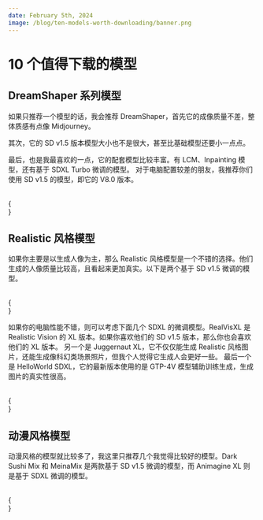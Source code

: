```yaml
---
date: February 5th, 2024
image: /blog/ten-models-worth-downloading/banner.png
---
```



# 10 个值得下载的模型

## DreamShaper 系列模型

如果只推荐一个模型的话，我会推荐 DreamShaper，首先它的成像质量不差，整体质感有点像 Midjourney。

其次，它的 SD v1.5 版本模型大小也不是很大，甚至比基础模型还要小一点点。

最后，也是我最喜欢的一点，它的配套模型比较丰富。有 LCM、Inpainting 模型，还有基于 SDXL Turbo 微调的模型。
对于电脑配置较差的朋友，我推荐你们使用 SD v1.5 的模型，即它的 V8.0 版本。

<br/>
{
  <div className="grid grid-cols-3 gap-4">
    <Cards 
      image={"/model/dream-shaper/banner.png"}
      title={"DreamShaper V8.0"}
      href={"/model/dream-shaper-v-8"}
      tag={"Checkpoint"}
    />
    <Cards 
      image={"/model/dream-shaper-xl/banner.png"}
      title={"DreamShaper XL Lightning"}
      href={"/model/dream-shaper-xl-lightning"}
      tag={"Checkpoint"}
    />
  </div>
}

## Realistic 风格模型

如果你主要是以生成人像为主，那么 Realistic 风格模型是一个不错的选择。他们生成的人像质量比较高，且看起来更加真实。以下是两个基于 SD v1.5 微调的模型。

<br/>
{
  <div className="grid grid-cols-3 gap-4">
    <Cards 
      image={"/model/realistic/realistic-version-banner.png"}
      title={"Realistic Vision V6.0"}
      href={"/model/realistic-vision-v-6"}
      tag={"Checkpoint"}
    />
    <Cards 
      image={"/model/realistic/majicMIX-realistic.png"}
      title={"MajicMIX Realistic"}
      href={"/model/majicMIX-realistic"}
      tag={"Checkpoint"}
    />
  </div>
}

如果你的电脑性能不错，则可以考虑下面几个 SDXL 的微调模型。RealVisXL 是 Realistic Vision 的 XL 版本。如果你喜欢他们的 SD v1.5 版本，那么你也会喜欢他们的 XL 版本。
另一个是 Juggernaut XL，它不仅仅能生成 Realistic 风格图片，还能生成像科幻类场景照片，但我个人觉得它生成人会更好一些。
最后一个是 HelloWorld SDXL，它的最新版本使用的是 GTP-4V 模型辅助训练生成，生成图片的真实性很高。

<br/>
{
  <div className="grid grid-cols-3 gap-4">
    <Cards 
      image={"/model/realistic/realvisxl.png"}
      title={"RealVisXL"}
      href={"/model/realvisxl"}
      tag={"Checkpoint"}
    />
    <Cards 
      image={"/model/realistic/juggernaut-xl.png"}
      title={"Juggernaut XL"}
      href={"/model/juggernaut-xl"}
      tag={"Checkpoint"}
    />
    <Cards 
      image={"/model/realistic/hello-world-sdxl.png"}
      title={"HelloWorld SDXL"}
      href={"/model/hello-world-sdxl"}
      tag={"Checkpoint"}
    />
  </div>
}

## 动漫风格模型

动漫风格的模型就比较多了，我这里只推荐几个我觉得比较好的模型。Dark Sushi Mix 和 MeinaMix 是两款基于 SD v1.5 微调的模型，而 Animagine XL 则是基于 SDXL 微调的模型。

<br/>
{
  <div className="grid grid-cols-3 gap-4">
    <Cards 
      image={"/model/anime/dark-sushi.png"}
      title={"Dark Sushi Mix"}
      href={"/model/dark-sushi-mix"}
      tag={"Checkpoint"}
    />
    <Cards 
      image={"/model/anime/meina-mix.png"}
      title={"Meina Mix"}
      href={"/model/meina-mix"}
      tag={"Checkpoint"}
    />
    <Cards 
      image={"/model/anime/animagine-xl.png"}
      title={"Animagine XL"}
      href={"/model/animagine-xl"}
      tag={"Checkpoint"}
    />
  </div>
}

<br/>

<Subscribe />